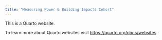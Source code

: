 ```yaml
---
title: "Measuring Power & Building Impacts Cohort"
---
```


This is a Quarto website.

To learn more about Quarto websites visit <https://quarto.org/docs/websites>.
